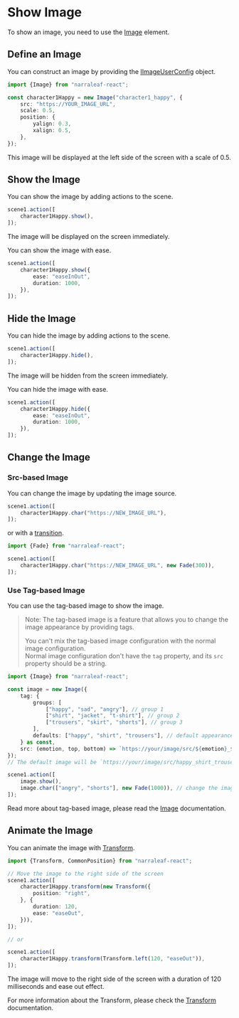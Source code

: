 # Show Image

To show an image, you need to use the [Image](../core/elements/image) element.

## Define an Image

You can construct an image by providing the [IImageUserConfig](../core/types/IImageUserConfig) object.

```typescript
import {Image} from "narraleaf-react";
```

```typescript
const character1Happy = new Image("character1_happy", {
    src: "https://YOUR_IMAGE_URL",
    scale: 0.5,
    position: {
        yalign: 0.3,
        xalign: 0.5,
    },
});
```

This image will be displayed at the left side of the screen with a scale of 0.5.

## Show the Image

You can show the image by adding actions to the scene.

```typescript
scene1.action([
    character1Happy.show(),
]);
```

The image will be displayed on the screen immediately.

You can show the image with ease. 

```typescript
scene1.action([
    character1Happy.show({
        ease: "easeInOut",
        duration: 1000,
    }),
]);
```

## Hide the Image

You can hide the image by adding actions to the scene.

```typescript
scene1.action([
    character1Happy.hide(),
]);
```

The image will be hidden from the screen immediately.

You can hide the image with ease. 

```typescript
scene1.action([
    character1Happy.hide({
        ease: "easeInOut",
        duration: 1000,
    }),
]);
```

## Change the Image

### Src-based Image

You can change the image by updating the image source.

```typescript
scene1.action([
    character1Happy.char("https://NEW_IMAGE_URL"),
]);
```

or with a [transition](../core/animation/transition).

```typescript
import {Fade} from "narraleaf-react";
```

```typescript
scene1.action([
    character1Happy.char("https://NEW_IMAGE_URL", new Fade(300)),
]);
```

### Use Tag-based Image

You can use the tag-based image to show the image.

> Note: The tag-based image is a feature that allows you to change the image appearance by providing tags.
>
> You can't mix the tag-based image configuration with the normal image configuration.  
> Normal image configuration don't have the `tag` property, and its `src` property should be a string.

```typescript
import {Image} from "narraleaf-react";
```

```typescript
const image = new Image({
    tag: {
        groups: [
            ["happy", "sad", "angry"], // group 1
            ["shirt", "jacket", "t-shirt"], // group 2
            ["trousers", "skirt", "shorts"], // group 3
        ],
        defaults: ["happy", "shirt", "trousers"], // default appearance
    } as const,
    src: (emotion, top, bottom) => `https://your/image/src/${emotion}_${top}_${bottom}.png`, // image source
});
// The default image will be `https://your/image/src/happy_shirt_trousers.png`

scene1.action([
    image.show(),
    image.char(["angry", "shorts"], new Fade(1000)), // change the image to `https://your/image/src/angry_shirt_shorts.png`
]);
```

Read more about tag-based image, please read the [Image](../core/elements/image) documentation.

## Animate the Image

You can animate the image with [Transform](../core/animation/transform).

```typescript
import {Transform, CommonPosition} from "narraleaf-react";
```

```typescript
// Move the image to the right side of the screen
scene1.action([
    character1Happy.transform(new Transform({
        position: "right",
    }, {
        duration: 120,
        ease: "easeOut",
    })),
]);

// or

scene1.action([
    character1Happy.transform(Transform.left(120, "easeOut")),
]);
```

The image will move to the right side of the screen with a duration of 120 milliseconds and ease out effect.

For more information about the Transform, please check the [Transform](../core/animation/transform) documentation.
